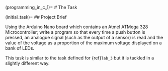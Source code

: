 (programming_in_c_1)=
# The Task

(initial_task)=
## Project Brief

Using the Arduino Nano board which contains an Atmel ATMega 328 Microcontroller; write a program so that every time a push button is pressed, an analogue signal (such as the output of a sensor) is read and the value of the voltage as a proportion of the maximum voltage displayed on a bank of LEDs.

This task is similar to the task defined for {ref}`lab_3` but it is tackled in a slightly different way.
